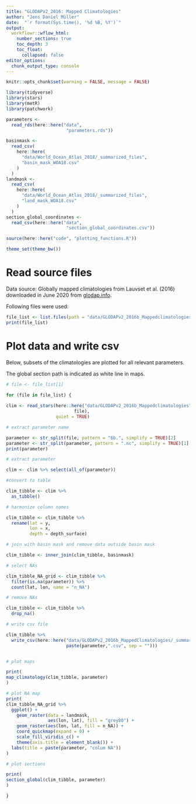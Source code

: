 ```yaml
---
title: "GLODAPv2_2016: Mapped Climatologies"
author: "Jens Daniel Müller"
date:  "`r format(Sys.time(), '%d %B, %Y')`"
output: 
  workflowr::wflow_html:
    number_sections: true
    toc_depth: 3
    toc_float:
      collapsed: false
editor_options:
  chunk_output_type: console
---
```


```r
knitr::opts_chunk$set(warning = FALSE, message = FALSE)
```

```r
library(tidyverse)
library(stars)
library(metR)
library(patchwork)
```


```r
parameters <-
  read_rds(here::here("data",
                       "parameters.rds"))
```

```r
basinmask <-
  read_csv(
    here::here(
      "data/World_Ocean_Atlas_2018/_summarized_files",
      "basin_mask_WOA18.csv"
    )
  )
landmask <-
  read_csv(
    here::here(
      "data/World_Ocean_Atlas_2018/_summarized_files",
      "land_mask_WOA18.csv"
    )
  )
section_global_coordinates <-
  read_csv(here::here("data",
                       "section_global_coordinates.csv"))

```

```r
source(here::here("code", "plotting_functions.R"))
```

```r
theme_set(theme_bw())
```



# Read source files

Data source: Globally mapped climatologies from Lauvset et al. (2016) downloaded in June 2020 from [glodap.info](https://www.glodap.info/).

Following files were used: 

```r

file_list <- list.files(path = "data/GLODAPv2_2016b_Mappedclimatologies", pattern = "*.nc")
print(file_list)

```

# Plot data and write csv

Below, subsets of the climatologies are plotted for all relevant parameters.

The global section path is indicated as white line in maps.

```r

# file <- file_list[1]

for (file in file_list) {
 
clim <- read_stars(here::here("data/GLODAPv2_2016b_Mappedclimatologies",
                          file),
                   quiet = TRUE)

# extract parameter name

parameter <- str_split(file, pattern = "6b.", simplify = TRUE)[2]
parameter <- str_split(parameter, pattern = ".nc", simplify = TRUE)[1]
print(parameter)

# extract parameter

clim <- clim %>% select(all_of(parameter))

#convert to table

clim_tibble <- clim %>% 
  as_tibble()

# harmonize column names

clim_tibble <- clim_tibble %>% 
  rename(lat = y,
         lon = x,
         depth = depth_surface)

# join with basin mask and remove data outside basin mask

clim_tibble <- inner_join(clim_tibble, basinmask)

# select NAs

clim_tibble_NA_grid <- clim_tibble %>% 
  filter(is.na(parameter)) %>% 
  count(lat, lon, name = "n_NA")

# remove NAs

clim_tibble <- clim_tibble %>% 
  drop_na()

# write csv file

clim_tibble %>% 
  write_csv(here::here("data/GLODAPv2_2016b_MappedClimatologies/_summarized_files",
                       paste(parameter,".csv", sep = "")))


# plot maps

print(
map_climatology(clim_tibble, parameter)
)

# plot NA map
print(
clim_tibble_NA_grid %>% 
  ggplot() +
    geom_raster(data = landmask,
                aes(lon, lat), fill = "grey80") +
    geom_raster(aes(lon, lat, fill = n_NA)) +
    coord_quickmap(expand = 0) +
    scale_fill_viridis_c() +
    theme(axis.title = element_blank()) +
  labs(title = paste(parameter, "colum NA"))
)

# plot sections

print(
section_global(clim_tibble, parameter)
)

}


```
